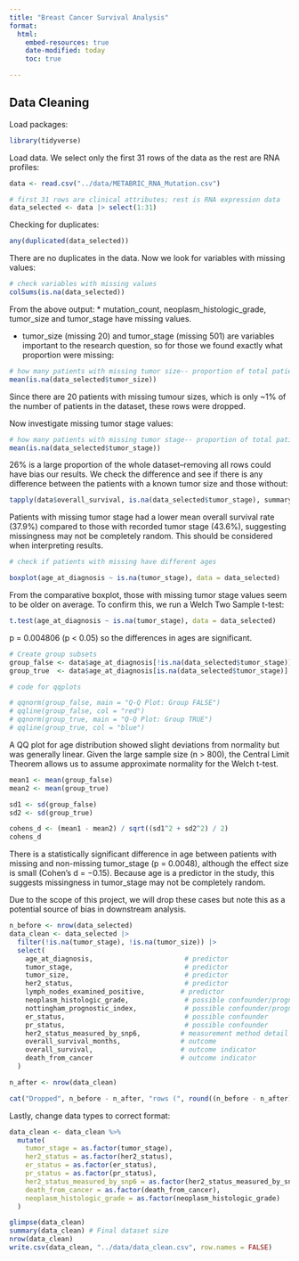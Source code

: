 ```yaml
---
title: "Breast Cancer Survival Analysis"
format: 
  html:
    embed-resources: true
    date-modified: today
    toc: true

---
```


## Data Cleaning

Load packages:

```r
library(tidyverse)
```

Load data. We select only the first 31 rows of the data as the rest are RNA profiles:


```r
data <- read.csv("../data/METABRIC_RNA_Mutation.csv")

# first 31 rows are clinical attributes; rest is RNA expression data
data_selected <- data |> select(1:31)


```

Checking for duplicates:
```r

any(duplicated(data_selected))
```

There are no duplicates in the data. Now we look for variables with missing values:

```r

# check variables with missing values 
colSums(is.na(data_selected)) 


```
From the above output:
* mutation_count, neoplasm_histologic_grade, tumor_size and tumor_stage have missing values. 

* tumor_size (missing 20) and tumor_stage (missing 501) are variables important to the research question, so for those we found exactly what proportion were missing:

```r

# how many patients with missing tumor size-- proportion of total patients
mean(is.na(data_selected$tumor_size)) 

```

Since there are 20 patients with missing tumour sizes, which is only ~1% of the number of patients in the dataset, these rows were dropped. 

Now investigate missing tumor stage values:

```r

# how many patients with missing tumor stage-- proportion of total patients
mean(is.na(data_selected$tumor_stage))

```

26% is a large proportion of the whole dataset--removing all rows could have bias our results. We check the difference and see if there is any difference between the patients with a known tumor size and those without:

```r
tapply(data$overall_survival, is.na(data_selected$tumor_stage), summary)

```

Patients with missing tumor stage had a lower mean overall survival rate (37.9%) compared to those with recorded tumor stage (43.6%), suggesting missingness may not be completely random. This should be considered when interpreting results.

```r
# check if patients with missing have different ages

boxplot(age_at_diagnosis ~ is.na(tumor_stage), data = data_selected)
```

From the comparative boxplot, those with missing tumor stage values seem to be older on average. To confirm this, we run a Welch Two Sample t-test:

```r
t.test(age_at_diagnosis ~ is.na(tumor_stage), data = data_selected)
```

p = 0.004806 (p < 0.05) so the differences in ages are significant. 



```r
# Create group subsets
group_false <- data$age_at_diagnosis[!is.na(data_selected$tumor_stage)]
group_true  <- data$age_at_diagnosis[is.na(data_selected$tumor_stage)]

# code for qqplots 

# qqnorm(group_false, main = "Q-Q Plot: Group FALSE")
# qqline(group_false, col = "red")
# qqnorm(group_true, main = "Q-Q Plot: Group TRUE")
# qqline(group_true, col = "blue")

```

A QQ plot for age distribution showed slight deviations from normality but was generally linear. Given the large sample size (n > 800), the Central Limit Theorem allows us to assume approximate normality for the Welch t-test.

```r
mean1 <- mean(group_false)
mean2 <- mean(group_true)

sd1 <- sd(group_false)
sd2 <- sd(group_true)

cohens_d <- (mean1 - mean2) / sqrt((sd1^2 + sd2^2) / 2)
cohens_d
```

There is a statistically significant difference in age between patients with missing and non-missing tumor_stage (p = 0.0048), although the effect size is small (Cohen’s d = −0.15). Because age is a predictor in the study, this suggests missingness in tumor_stage may not be completely random.

Due to the scope of this project, we will drop these cases but note this as a potential source of bias in downstream analysis.

```r

n_before <- nrow(data_selected)
data_clean <- data_selected |>
  filter(!is.na(tumor_stage), !is.na(tumor_size)) |>
  select(
    age_at_diagnosis,                       # predictor
    tumor_stage,                            # predictor
    tumor_size,                             # predictor
    her2_status,                            # predictor
    lymph_nodes_examined_positive,         # predictor
    neoplasm_histologic_grade,              # possible confounder/prognostic factor
    nottingham_prognostic_index,            # possible confounder/prognostic factor
    er_status,                              # possible confounder
    pr_status,                              # possible confounder
    her2_status_measured_by_snp6,          # measurement method detail
    overall_survival_months,               # outcome
    overall_survival,                      # outcome indicator
    death_from_cancer                      # outcome indicator
  )

n_after <- nrow(data_clean)

cat("Dropped", n_before - n_after, "rows (", round((n_before - n_after) / n_before * 100, 1), "% of dataset )\n")


```
Lastly, change data types to correct format:
```r
data_clean <- data_clean %>%
  mutate(
    tumor_stage = as.factor(tumor_stage),
    her2_status = as.factor(her2_status),
    er_status = as.factor(er_status),
    pr_status = as.factor(pr_status),
    her2_status_measured_by_snp6 = as.factor(her2_status_measured_by_snp6),
    death_from_cancer = as.factor(death_from_cancer),
    neoplasm_histologic_grade = as.factor(neoplasm_histologic_grade)
  )

```


```r
glimpse(data_clean)
summary(data_clean) # Final dataset size
nrow(data_clean)
write.csv(data_clean, "../data/data_clean.csv", row.names = FALSE)
```


